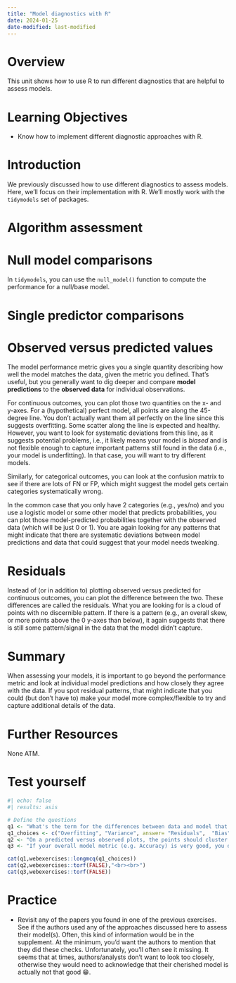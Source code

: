 ```yaml
---
title: "Model diagnostics with R"
date: 2024-01-25
date-modified: last-modified
---
```


# Overview

This unit shows how to use R to run different diagnostics that are helpful to assess models.


# Learning Objectives

* Know how to implement different diagnostic approaches with R.



# Introduction

We previously discussed how to use different diagnostics to assess models. 
Here, we'll focus on their implementation with R. We'll mostly work with the `tidymodels` set of packages.



# Algorithm assessment



# Null model comparisons

In `tidymodels`, you can use the `null_model()` function to compute the performance for a null/base model.


# Single predictor comparisons




# Observed versus predicted values

The model performance metric gives you a single quantity describing how well the model matches the data, given the metric you defined. That's useful, but you generally want to dig deeper and compare **model predictions** to the **observed data** for individual observations.

For continuous outcomes, you can plot those two quantities on the x- and y-axes. For a (hypothetical) perfect model, all points are along the 45-degree line. You don't actually want them all perfectly on the line since this suggests overfitting. Some scatter along the line is expected and healthy. However, you want to look for systematic deviations from this line, as it suggests potential problems, i.e., it likely means your model is *biased* and is not flexible enough to capture important patterns still found in the data (i.e., your model is underfitting). In that case, you will want to try different models. 

Similarly, for categorical outcomes, you can look at the confusion matrix to see if there are lots of FN or FP, which might suggest the model gets certain categories systematically wrong. 

In the common case that you only have 2 categories (e.g., yes/no) and you use a logistic model or some other model that predicts probabilities, you can plot those model-predicted probabilities together with the observed data (which will be just 0 or 1). You are again looking for any patterns that might indicate that there are systematic deviations between model predictions and data that could suggest that your model needs tweaking.



# Residuals

Instead of (or in addition to) plotting observed versus predicted for continuous outcomes, you can plot the difference between the two. These differences are called the residuals. What you are looking for is a cloud of points with no discernible pattern. If there is a pattern (e.g., an overall skew, or more points above the 0 y-axes than below), it again suggests that there is still some pattern/signal in the data that the model didn't capture.



# Summary

When assessing your models, it is important to go beyond the performance metric and look at individual model predictions and how closely they agree with the data. If you spot residual patterns, that might indicate that you could (but don't have to) make your model more complex/flexible to try and capture additional details of the data.


# Further Resources

None ATM.


# Test yourself

```r
#| echo: false
#| results: asis

# Define the questions
q1 <- "What's the term for the differences between data and model that you want to see distributed like a symmetric cloud?"
q1_choices <- c("Overfitting", "Variance", answer= "Residuals",  "Bias")
q2 <- "On a predicted versus observed plots, the points should cluster along a horizontal line to indicate a good model fit."
q3 <- "If your overall model metric (e.g. Accuracy) is very good, you don't need to look at individual predictions."

cat(q1,webexercises::longmcq(q1_choices))
cat(q2,webexercises::torf(FALSE),"<br><br>")
cat(q3,webexercises::torf(FALSE))
```



# Practice

* Revisit any of the papers you found in one of the previous exercises. See if the authors used any of the approaches discussed here to assess their model(s). Often, this kind of information would be in the supplement. At the minimum, you'd want the authors to mention that they did these checks. Unfortunately, you'll often see it missing. It seems that at times, authors/analysts don't want to look too closely, otherwise they would need to acknowledge that their cherished model is actually not that good 😁.



